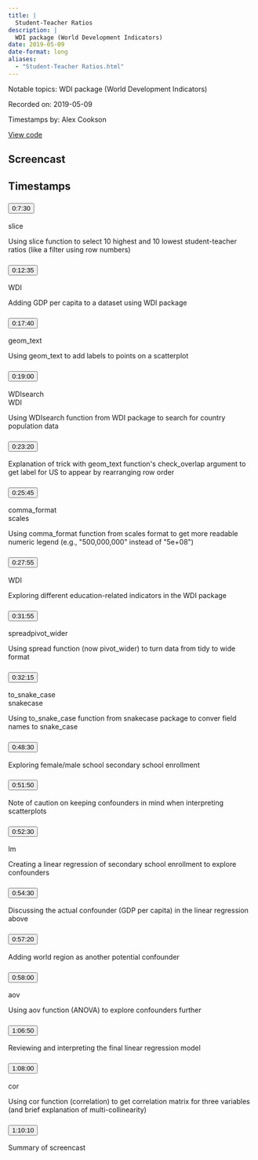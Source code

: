 ```yaml
---
title: |
  Student-Teacher Ratios
description: |
  WDI package (World Development Indicators)
date: 2019-05-09
date-format: long
aliases:
  - "Student-Teacher Ratios.html"
---
```


Notable topics: WDI package (World Development Indicators)

Recorded on: 2019-05-09

Timestamps by: Alex Cookson

[View code](https://github.com/dgrtwo/data-screencasts/blob/master/student-teacher-ratios.Rmd)

## Screencast

<div id="yt-player" data-video-id="NoUHdrailxA"></div>

## Timestamps

```{=html}
<div id="topics">
  <div class="topic">
    <h3 id="ts-450">
      <button class="btn btn-link btn-timestamp" onClick="playerSkipToTimestamp(450, this)">0:7:30</button>
    </h3>
    <div class="topic_badges"><div><span class="badge-functions badge bg-info">slice</span></div><div></div></div>
    <div class="topic_description">
      <p>Using slice function to select 10 highest and 10 lowest student-teacher ratios (like a filter using row numbers)</p>

    </div>
  </div>
  <div class="topic">
    <h3 id="ts-755">
      <button class="btn btn-link btn-timestamp" onClick="playerSkipToTimestamp(755, this)">0:12:35</button>
    </h3>
    <div class="topic_badges"><div></div><div><span class="badge-packages badge bg-primary">WDI</span></div></div>
    <div class="topic_description">
      <p>Adding GDP per capita to a dataset using WDI package</p>

    </div>
  </div>
  <div class="topic">
    <h3 id="ts-1060">
      <button class="btn btn-link btn-timestamp" onClick="playerSkipToTimestamp(1060, this)">0:17:40</button>
    </h3>
    <div class="topic_badges"><div><span class="badge-functions badge bg-info">geom_text</span></div><div></div></div>
    <div class="topic_description">
      <p>Using geom_text to add labels to points on a scatterplot</p>

    </div>
  </div>
  <div class="topic">
    <h3 id="ts-1140">
      <button class="btn btn-link btn-timestamp" onClick="playerSkipToTimestamp(1140, this)">0:19:00</button>
    </h3>
    <div class="topic_badges"><div><span class="badge-functions badge bg-info">WDIsearch</span></div><div><span class="badge-packages badge bg-primary">WDI</span></div></div>
    <div class="topic_description">
      <p>Using WDIsearch function from WDI package to search for country population data</p>

    </div>
  </div>
  <div class="topic">
    <h3 id="ts-1400">
      <button class="btn btn-link btn-timestamp" onClick="playerSkipToTimestamp(1400, this)">0:23:20</button>
    </h3>
    <div class="topic_badges"><div></div><div></div></div>
    <div class="topic_description">
      <p>Explanation of trick with geom_text function's check_overlap argument to get label for US to appear by rearranging row order</p>

    </div>
  </div>
  <div class="topic">
    <h3 id="ts-1545">
      <button class="btn btn-link btn-timestamp" onClick="playerSkipToTimestamp(1545, this)">0:25:45</button>
    </h3>
    <div class="topic_badges"><div><span class="badge-functions badge bg-info">comma_format</span></div><div><span class="badge-packages badge bg-primary">scales</span></div></div>
    <div class="topic_description">
      <p>Using comma_format function from scales format to get more readable numeric legend (e.g., &quot;500,000,000&quot; instead of &quot;5e+08&quot;)</p>

    </div>
  </div>
  <div class="topic">
    <h3 id="ts-1675">
      <button class="btn btn-link btn-timestamp" onClick="playerSkipToTimestamp(1675, this)">0:27:55</button>
    </h3>
    <div class="topic_badges"><div></div><div><span class="badge-packages badge bg-primary">WDI</span></div></div>
    <div class="topic_description">
      <p>Exploring different education-related indicators in the WDI package</p>

    </div>
  </div>
  <div class="topic">
    <h3 id="ts-1915">
      <button class="btn btn-link btn-timestamp" onClick="playerSkipToTimestamp(1915, this)">0:31:55</button>
    </h3>
    <div class="topic_badges"><div><span class="badge-functions badge bg-info">spread</span><span class="badge-functions badge bg-info">pivot_wider</span></div><div></div></div>
    <div class="topic_description">
      <p>Using spread function (now pivot_wider) to turn data from tidy to wide format</p>

    </div>
  </div>
  <div class="topic">
    <h3 id="ts-1935">
      <button class="btn btn-link btn-timestamp" onClick="playerSkipToTimestamp(1935, this)">0:32:15</button>
    </h3>
    <div class="topic_badges"><div><span class="badge-functions badge bg-info">to_snake_case</span></div><div><span class="badge-packages badge bg-primary">snakecase</span></div></div>
    <div class="topic_description">
      <p>Using to_snake_case function from snakecase package to conver field names to snake_case</p>

    </div>
  </div>
  <div class="topic">
    <h3 id="ts-2910">
      <button class="btn btn-link btn-timestamp" onClick="playerSkipToTimestamp(2910, this)">0:48:30</button>
    </h3>
    <div class="topic_badges"><div></div><div></div></div>
    <div class="topic_description">
      <p>Exploring female/male school secondary school enrollment</p>

    </div>
  </div>
  <div class="topic">
    <h3 id="ts-3110">
      <button class="btn btn-link btn-timestamp" onClick="playerSkipToTimestamp(3110, this)">0:51:50</button>
    </h3>
    <div class="topic_badges"><div></div><div></div></div>
    <div class="topic_description">
      <p>Note of caution on keeping confounders in mind when interpreting scatterplots</p>

    </div>
  </div>
  <div class="topic">
    <h3 id="ts-3150">
      <button class="btn btn-link btn-timestamp" onClick="playerSkipToTimestamp(3150, this)">0:52:30</button>
    </h3>
    <div class="topic_badges"><div><span class="badge-functions badge bg-info">lm</span></div><div></div></div>
    <div class="topic_description">
      <p>Creating a linear regression of secondary school enrollment to explore confounders</p>

    </div>
  </div>
  <div class="topic">
    <h3 id="ts-3270">
      <button class="btn btn-link btn-timestamp" onClick="playerSkipToTimestamp(3270, this)">0:54:30</button>
    </h3>
    <div class="topic_badges"><div></div><div></div></div>
    <div class="topic_description">
      <p>Discussing the actual confounder (GDP per capita) in the linear regression above</p>

    </div>
  </div>
  <div class="topic">
    <h3 id="ts-3440">
      <button class="btn btn-link btn-timestamp" onClick="playerSkipToTimestamp(3440, this)">0:57:20</button>
    </h3>
    <div class="topic_badges"><div></div><div></div></div>
    <div class="topic_description">
      <p>Adding world region as another potential confounder</p>

    </div>
  </div>
  <div class="topic">
    <h3 id="ts-3480">
      <button class="btn btn-link btn-timestamp" onClick="playerSkipToTimestamp(3480, this)">0:58:00</button>
    </h3>
    <div class="topic_badges"><div><span class="badge-functions badge bg-info">aov</span></div><div></div></div>
    <div class="topic_description">
      <p>Using aov function (ANOVA) to explore confounders further</p>

    </div>
  </div>
  <div class="topic">
    <h3 id="ts-4010">
      <button class="btn btn-link btn-timestamp" onClick="playerSkipToTimestamp(4010, this)">1:06:50</button>
    </h3>
    <div class="topic_badges"><div></div><div></div></div>
    <div class="topic_description">
      <p>Reviewing and interpreting the final linear regression model</p>

    </div>
  </div>
  <div class="topic">
    <h3 id="ts-4080">
      <button class="btn btn-link btn-timestamp" onClick="playerSkipToTimestamp(4080, this)">1:08:00</button>
    </h3>
    <div class="topic_badges"><div><span class="badge-functions badge bg-info">cor</span></div><div></div></div>
    <div class="topic_description">
      <p>Using cor function (correlation) to get correlation matrix for three variables (and brief explanation of multi-collinearity)</p>

    </div>
  </div>
  <div class="topic">
    <h3 id="ts-4210">
      <button class="btn btn-link btn-timestamp" onClick="playerSkipToTimestamp(4210, this)">1:10:10</button>
    </h3>
    <div class="topic_badges"><div></div><div></div></div>
    <div class="topic_description">
      <p>Summary of screencast</p>

    </div>
  </div>
</div>
```
     
<script>
// 2. This code loads the IFrame Player API code asynchronously.
var tag = document.createElement("script");

tag.src = "https://www.youtube.com/iframe_api";
var firstScriptTag = document.getElementsByTagName("script")[0];
firstScriptTag.parentNode.insertBefore(tag, firstScriptTag);

// 3. This function creates an <iframe> (and YouTube player)
//    after the API code downloads.
var videoId = document.getElementById("yt-player").dataset.videoId;
var player;
function onYouTubeIframeAPIReady() {
  player = new YT.Player("yt-player", {
    height: "486",
    width: "864",
    videoId: videoId,
    playerVars: {
      "playsinline": 1
    },
    events: {
      onStateChange: function(event) {
        if (event.data == YT.PlayerState.PLAYING) {
          followTimestamps()
        }
      }
    }
  });
}

function playerSkipToTimestamp(seconds, tsElement) {
  player.seekTo(seconds, true)
  tsElement.scrollIntoView()
  document.getElementById("screencast").scrollIntoView()
}

const timestamps = Array.from(document.querySelectorAll('.topic h3[id^="ts-"]'))
  .map(el => el.id.replace('ts-', ''))

function followTimestamps() {
  if (player.getPlayerState() !== 1) {
    return
  }
  const currentTime = `${Math.floor(player.getCurrentTime())}`
  if (timestamps.includes(currentTime)) {
    const el = document.getElementById(`ts-${currentTime}`)
    if (el) {
      el.scrollIntoView()
      document.getElementById("screencast").scrollIntoView()
    }
  }
  setTimeout(followTimestamps, 1000)
}
</script>
